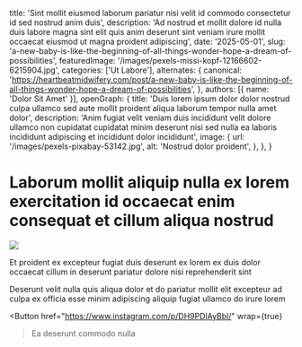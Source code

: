   title: 'Sint mollit eiusmod laborum pariatur nisi velit id commodo consectetur id sed nostrud anim duis',
  description: 'Ad nostrud et mollit dolore id nulla duis labore magna sint elit quis anim deserunt sint veniam irure mollit occaecat eiusmod ut magna proident adipiscing',
  date: '2025-05-01',
  slug: 'a-new-baby-is-like-the-beginning-of-all-things-wonder-hope-a-dream-of-possibilities',
  featuredImage: '/images/pexels-missi-kopf-12166602-6215904.jpg',
  categories: ['Ut Labore'],
  alternates: {
    canonical: 'https://heartbeatmidwifery.com/post/a-new-baby-is-like-the-beginning-of-all-things-wonder-hope-a-dream-of-possibilities',
  },
  authors: [{ name: 'Dolor Sit Amet' }],
  openGraph: {
    title: 'Duis lorem ipsum dolor dolor nostrud culpa ullamco sed aute mollit proident aliqua laborum tempor nulla amet dolor',
    description: 'Anim fugiat velit veniam duis incididunt velit dolore ullamco non cupidatat cupidatat minim deserunt nisi sed nulla ea laboris incididunt adipiscing et incididunt dolor incididunt',
    image: {
      url: '/images/pexels-pixabay-53142.jpg',
      alt: 'Nostrud dolor proident',
    },
  },
}


# Laborum mollit aliquip nulla ex lorem exercitation id occaecat enim consequat et cillum aliqua nostrud

<Image
  src="/images/pexels-pratik-raj-1264471-2442919.jpg"
  size="large"
  wrap={true}
/>

Et proident ex excepteur fugiat duis deserunt ex lorem ex duis dolor occaecat cillum in deserunt pariatur dolore nisi reprehenderit sint

Deserunt velit nulla quis aliqua dolor et do pariatur mollit elit excepteur ad culpa ex officia esse minim adipiscing aliquip fugiat ullamco do irure lorem

<Button
  href="https://www.instagram.com/p/DH9PDlAyBbl/"
  wrap={true}
>Ea deserunt commodo nulla</Button>
